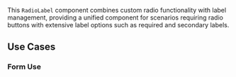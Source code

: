 
<Title>RadioLabel Component</Title>
<Meta title="Form Components/RadioLabel" component={RadioLabel} of={RadioLabelStories} />

This `RadioLabel` component combines custom radio functionality with label management, providing a unified component for scenarios requiring radio buttons with extensive label options such as required and secondary labels.

## Use Cases

### Form Use

<div style={{padding:"30px",gap:"4px",display:"flex",alignItems:"flex-start",justifyContent:"center",flexDirection:"column"}}>
<form >
<RadioLabel
    name="Red"
    id='Red1'
    label="Red"
    component_size='M'
    value="Red1"
    is_selected
/>
<RadioLabel
    name="Green"
    label="Green"
    id='Green1'
    component_size='M'
    value="Green1"
/>
<RadioLabel
    name="Blue"
    id='Blue1'
    label="Blue"
    component_size='M'
    value="Blue1"
/>

</form>
</div>
